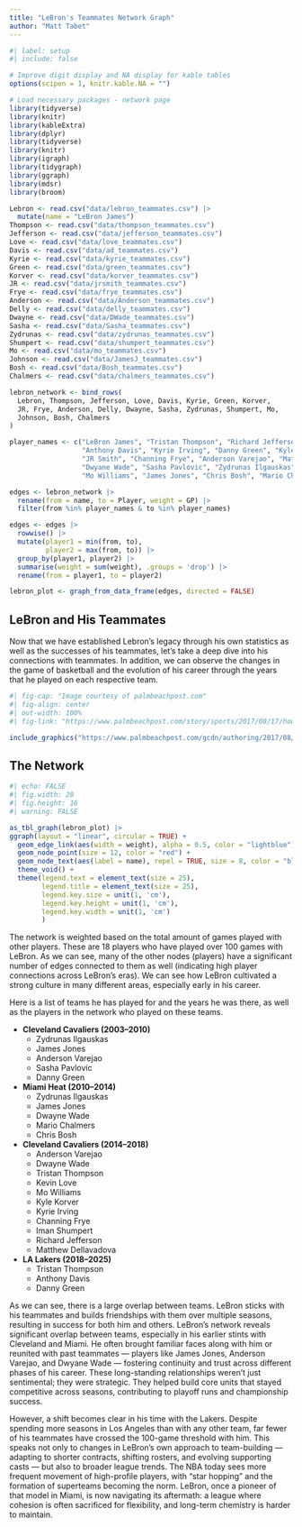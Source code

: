 ```yaml
---
title: "LeBron's Teammates Network Graph"
author: "Matt Tabet"
---
```

```r
#| label: setup
#| include: false

# Improve digit display and NA display for kable tables
options(scipen = 1, knitr.kable.NA = "")

# Load necessary packages - network page
library(tidyverse)
library(knitr)
library(kableExtra)
library(dplyr)
library(tidyverse)
library(knitr)
library(igraph)
library(tidygraph)
library(ggraph)
library(mdsr)
library(broom)

```

```r
Lebron <- read.csv("data/lebron_teammates.csv") |>
  mutate(name = "LeBron James")
Thompson <- read.csv("data/thompson_teammates.csv")
Jefferson <- read.csv("data/jefferson_teammates.csv")
Love <- read.csv("data/love_teammates.csv")
Davis <- read.csv("data/ad_teammates.csv")
Kyrie <- read.csv("data/kyrie_teammates.csv")
Green <- read.csv("data/green_teammates.csv")
Korver <- read.csv("data/korver_teammates.csv")
JR <- read.csv("data/jrsmith_teammates.csv")
Frye <- read.csv("data/frye_teammates.csv")
Anderson <- read.csv("data/Anderson_teammates.csv")
Delly <- read.csv("data/delly_teammates.csv")
Dwayne <- read.csv("data/DWade_teammates.csv")
Sasha <- read.csv("data/Sasha_teammates.csv")
Zydrunas <- read.csv("data/zydrunas_teammates.csv")
Shumpert <- read.csv("data/shumpert_teammates.csv")
Mo <- read.csv("data/mo_teammates.csv")
Johnson <- read.csv("data/JamesJ_teammates.csv")
Bosh <- read.csv("data/Bosh_teammates.csv")
Chalmers <- read.csv("data/chalmers_teammates.csv")

lebron_network <- bind_rows(
  Lebron, Thompson, Jefferson, Love, Davis, Kyrie, Green, Korver,
  JR, Frye, Anderson, Delly, Dwayne, Sasha, Zydrunas, Shumpert, Mo,
  Johnson, Bosh, Chalmers
)

player_names <- c("LeBron James", "Tristan Thompson", "Richard Jefferson", "Kevin Love",
                  "Anthony Davis", "Kyrie Irving", "Danny Green", "Kyle Korver",
                  "JR Smith", "Channing Frye", "Anderson Varejao", "Matthew Dellavedova",
                  "Dwyane Wade", "Sasha Pavlovic", "Zydrunas Ilgauskas", "Iman Shumpert",
                  "Mo Williams", "James Jones", "Chris Bosh", "Mario Chalmers")

edges <- lebron_network |>
  rename(from = name, to = Player, weight = GP) |>
  filter(from %in% player_names & to %in% player_names)

edges <- edges |>
  rowwise() |>
  mutate(player1 = min(from, to),
         player2 = max(from, to)) |>
  group_by(player1, player2) |>
  summarise(weight = sum(weight), .groups = 'drop') |>
  rename(from = player1, to = player2)

lebron_plot <- graph_from_data_frame(edges, directed = FALSE)

```

## LeBron and His Teammates

Now that we have established Lebron's legacy through his own statistics as well as the successes of his teammates, let's take a deep dive into his connections with teammates. In addition, we can observe the changes in the game of basketball and the evolution of his career through the years that he played on each respective team. 


```r
#| fig-cap: "Image courtesy of palmbeachpost.com"
#| fig-align: center
#| out-width: 100%
#| fig-link: "https://www.palmbeachpost.com/story/sports/2017/08/17/how-do-heat-fans-feel/7460287007/"

include_graphics("https://www.palmbeachpost.com/gcdn/authoring/2017/08/17/NPPP/ghows-LK-f7d46477-c106-4e06-9871-c87a2237a617-1b058829.jpeg?width=660&height=372&fit=crop&format=pjpg&auto=webp")
```


## The Network


```r
#| echo: FALSE 
#| fig.width: 20
#| fig.height: 16 
#| warning: FALSE

as_tbl_graph(lebron_plot) |>
ggraph(layout = "linear", circular = TRUE) +
  geom_edge_link(aes(width = weight), alpha = 0.5, color = "lightblue") +
  geom_node_point(size = 12, color = "red") +
  geom_node_text(aes(label = name), repel = TRUE, size = 8, color = "black") +
  theme_void() +
  theme(legend.text = element_text(size = 25),
        legend.title = element_text(size = 25),
        legend.key.size = unit(1, 'cm'),
        legend.key.height = unit(1, 'cm'),
        legend.key.width = unit(1, 'cm')
        )

```

The network is weighted based on the total amount of games played with other players. These are 18 players who have played over 100 games with LeBron. As we can see, many of the other nodes (players) have a significant number of edges connected to them as well (indicating high player connections across LeBron's eras). We can see how LeBron cultivated a strong culture in many different areas, especially early in his career. 

Here is a list of teams he has played for and the years he was there, as well as the players in the network who played on these teams. 

- **Cleveland Cavaliers (2003–2010)**  
  - Zydrunas Ilgauskas  
  - James Jones  
  - Anderson Varejao  
  - Sasha Pavlovic  
  - Danny Green  

- **Miami Heat (2010–2014)**  
  - Zydrunas Ilgauskas  
  - James Jones  
  - Dwayne Wade  
  - Mario Chalmers  
  - Chris Bosh  

- **Cleveland Cavaliers (2014–2018)**  
  - Anderson Varejao  
  - Dwayne Wade  
  - Tristan Thompson  
  - Kevin Love  
  - Mo Williams  
  - Kyle Korver  
  - Kyrie Irving  
  - Channing Frye  
  - Iman Shumpert  
  - Richard Jefferson  
  - Matthew Dellavadova  

- **LA Lakers (2018–2025)**  
  - Tristan Thompson  
  - Anthony Davis  
  - Danny Green  

As we can see, there is a large overlap between teams. LeBron sticks with his teammates and builds friendships with them over multiple seasons, resulting in success for both him and others. LeBron’s network reveals significant overlap between teams, especially in his earlier stints with Cleveland and Miami. He often brought familiar faces along with him or reunited with past teammates — players like James Jones, Anderson Varejao, and Dwyane Wade — fostering continuity and trust across different phases of his career. These long-standing relationships weren’t just sentimental; they were strategic. They helped build core units that stayed competitive across seasons, contributing to playoff runs and championship success.

However, a shift becomes clear in his time with the Lakers. Despite spending more seasons in Los Angeles than with any other team, far fewer of his teammates have crossed the 100-game threshold with him. This speaks not only to changes in LeBron’s own approach to team-building — adapting to shorter contracts, shifting rosters, and evolving supporting casts — but also to broader league trends. The NBA today sees more frequent movement of high-profile players, with “star hopping” and the formation of superteams becoming the norm. LeBron, once a pioneer of that model in Miami, is now navigating its aftermath: a league where cohesion is often sacrificed for flexibility, and long-term chemistry is harder to maintain.

